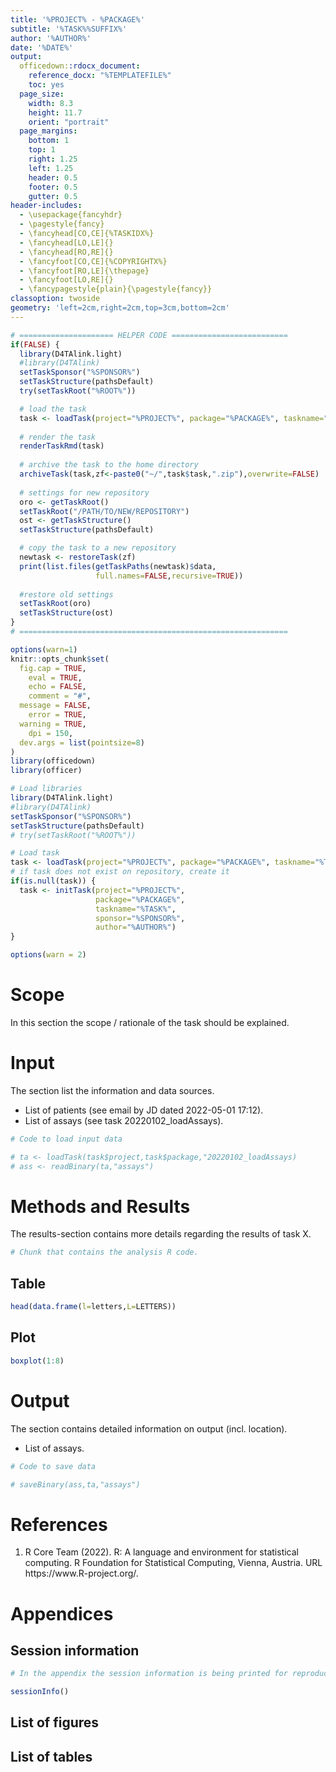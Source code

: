 ---
title: '%PROJECT% - %PACKAGE%'
subtitle: '%TASK%%SUFFIX%'
author: '%AUTHOR%'
date: '%DATE%'
output: 
  officedown::rdocx_document:
    reference_docx: "%TEMPLATEFILE%"
    toc: yes
  page_size:
    width: 8.3
    height: 11.7
    orient: "portrait"
  page_margins:
    bottom: 1
    top: 1
    right: 1.25
    left: 1.25
    header: 0.5
    footer: 0.5
    gutter: 0.5
header-includes:
  - \usepackage{fancyhdr}
  - \pagestyle{fancy}
  - \fancyhead[CO,CE]{%TASKIDX%}
  - \fancyhead[LO,LE]{}
  - \fancyhead[RO,RE]{}
  - \fancyfoot[CO,CE]{%COPYRIGHTX%}
  - \fancyfoot[RO,LE]{\thepage}
  - \fancyfoot[LO,RE]{}
  - \fancypagestyle{plain}{\pagestyle{fancy}}
classoption: twoside
geometry: 'left=2cm,right=2cm,top=3cm,bottom=2cm'
---

```{r eval=FALSE, echo=FALSE, message=FALSE, warning=FALSE}
# ===================== HELPER CODE ==========================
if(FALSE) {
  library(D4TAlink.light)
  #library(D4TAlink)
  setTaskSponsor("%SPONSOR%")
  setTaskStructure(pathsDefault)
  try(setTaskRoot("%ROOT%"))

  # load the task
  task <- loadTask(project="%PROJECT%", package="%PACKAGE%", taskname="%TASK%")
  
  # render the task
  renderTaskRmd(task) 
  
  # archive the task to the home directory
  archiveTask(task,zf<-paste0("~/",task$task,".zip"),overwrite=FALSE)
  
  # settings for new repository
  oro <- getTaskRoot() 
  setTaskRoot("/PATH/TO/NEW/REPOSITORY")
  ost <- getTaskStructure() 
  setTaskStructure(pathsDefault)

  # copy the task to a new repository
  newtask <- restoreTask(zf)
  print(list.files(getTaskPaths(newtask)$data,
                   full.names=FALSE,recursive=TRUE))
  
  #restore old settings
  setTaskRoot(oro) 
  setTaskStructure(ost)
}
# ============================================================
```

```{r optionsChunk, echo=FALSE, message=FALSE, warning=FALSE}
options(warn=1)
knitr::opts_chunk$set(
  fig.cap = TRUE,
	eval = TRUE, 
	echo = FALSE,
	comment = "#",
  message = FALSE,
	error = TRUE, 
  warning = TRUE,
	dpi = 150,
  dev.args = list(pointsize=8)
)
library(officedown)
library(officer)
```

```{r loadLibraries, warning=FALSE}
# Load libraries
library(D4TAlink.light)
#library(D4TAlink)
setTaskSponsor("%SPONSOR%")
setTaskStructure(pathsDefault)
# try(setTaskRoot("%ROOT%"))
```

```{r loadTask}
# Load task
task <- loadTask(project="%PROJECT%", package="%PACKAGE%", taskname="%TASK%",quiet=TRUE)
# if task does not exist on repository, create it 
if(is.null(task)) {
  task <- initTask(project="%PROJECT%",
                   package="%PACKAGE%",
                   taskname="%TASK%",
                   sponsor="%SPONSOR%",
                   author="%AUTHOR%")
}

options(warn = 2)
```

\newpage

# Scope

In this section the scope / rationale of the task should be explained.

# Input

The section list the information and data sources.

* List of patients (see email by JD dated 2022-05-01 17:12).
* List of assays (see task 20220102_loadAssays).

```{r loadInput}

# Code to load input data

# ta <- loadTask(task$project,task$package,"20220102_loadAssays)
# ass <- readBinary(ta,"assays")

```

# Methods and Results

The results-section contains more details regarding the results of task X.

```{r consideredRCode}

# Chunk that contains the analysis R code.

```

## Table

```{r tab.cap="caption 1", tab.id="mtcars"}
head(data.frame(l=letters,L=LETTERS))
```

## Plot

```{r fig.cap="A boxplot", fig.id = "boxplot"}
boxplot(1:8)
```


# Output

The section contains detailed information on output (incl. location).

* List of assays.

```{r saveOutput, echo=FALSE}

# Code to save data

# saveBinary(ass,ta,"assays")

```

\newpage

# References

1. R Core Team (2022). R: A language and environment for statistical computing. R Foundation for Statistical Computing, Vienna, Austria. URL https://www.R-project.org/.

\newpage

# Appendices

## Session information

```{r sessionInfo, echo=FALSE, results="asis"}

# In the appendix the session information is being printed for reproducibility.

sessionInfo()

```

## List of figures

<!---BLOCK_TOC{seq_id: 'fig'}--->

## List of tables

<!---BLOCK_TOC{seq_id: 'tab'}--->

